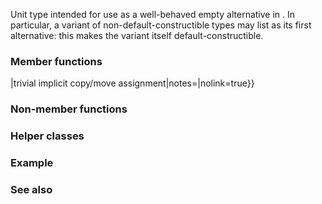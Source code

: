 {{cpp/title|monostate}}
{{cpp/utility/variant/navbar}}
{{dcl begin}}
{{dcl header|variant}}
{{dcl header|utility|notes={{mark since c++26}}}}
{{dcl|since=c++17|
struct monostate { };
}}
{{dcl end}}

Unit type intended for use as a well-behaved empty alternative in {{lc|std::variant}}. In particular, a variant of non-default-constructible types may list {{tt|std::monostate}} as its first alternative: this makes the variant itself default-constructible.

===Member functions===
{{dsc begin}}
{{dsc mem ctor|trivial implicit default/copy/move constructor|nolink=true|notes={{mark implicit}}}}
{{dsc mem dtor|trivial implicit destructor|nolink=true|notes={{mark implicit}}}}
{{dsc mem fun|operator{{=}}|trivial implicit copy/move assignment|notes={{mark implicit}}|nolink=true}}
{{dsc end}}

===Non-member functions===
{{member|1={{small|std::}}operator==, !=, &lt;, &lt;=, &gt;, &gt;=, &lt;=&gt;{{small|(std::monostate)}}|2=
{{dcl begin}}
{{dcl|since=c++17|num=1|1=
constexpr bool operator==( monostate, monostate ) noexcept { return true; }
}}
{{dcl rev multi|num=2|since1=c++17|until1=c++20|dcl1=
constexpr bool operator!=( monostate, monostate ) noexcept { return false; }
constexpr bool operator&lt; ( monostate, monostate ) noexcept { return false; }
constexpr bool operator&gt; ( monostate, monostate ) noexcept { return false; }
constexpr bool operator&lt;=( monostate, monostate ) noexcept { return true; }
constexpr bool operator&gt;=( monostate, monostate ) noexcept { return true; }
|dcl2=
constexpr std::strong_ordering operator&lt;=&gt;( monostate, monostate ) noexcept
{
    return std::strong_ordering::equal;
}
}}
{{dcl end}}

All instances of {{tt|std::monostate}} compare equal.

{{rrev|since=c++20|
{{cpp/note synthesized compare}}
}}
}}

===Helper classes===
{{member|{{small|std::}}hash{{small|&lt;std::monostate&gt;}}|2=
{{ddcl|since=c++17|
template &lt;&gt;
struct std::hash&lt;monostate&gt;;
}}
Specializes the {{lc|std::hash}} algorithm for {{tt|std::monostate}}.
}}

===Example===
{{example
|
|code=
#include &lt;cassert&gt;
#include &lt;iostream&gt;
#include &lt;variant&gt;

struct S
{
    S(int i) : i(i) {}
    int i;
};

int main()
{
    // Without the monostate type this declaration will fail.
    // This is because S is not default-constructible.
    std::variant&lt;std::monostate, S&gt; var;
    assert(var.index() == 0);

    try
    {
        std::get&lt;S&gt;(var); // throws! We need to assign a value
    }
    catch(const std::bad_variant_access&amp; e)
    {
        std::cout &lt;&lt; e.what() &lt;&lt; '\n';
    }

    var = 42;
    std::cout &lt;&lt; "std::get: " &lt;&lt; std::get&lt;S&gt;(var).i &lt;&lt; '\n'
              &lt;&lt; "std::hash: " &lt;&lt; std::hex &lt;&lt; std::showbase
              &lt;&lt; std::hash&lt;std::monostate&gt;{}(std::monostate{}) &lt;&lt; '\n';
}
|p=true
|output=
std::get: wrong index for variant
std::get: 42
std::hash: 0xffffffffffffe19f
}}

===See also===
{{dsc begin}}
{{dsc inc|cpp/utility/variant/dsc constructor}}
{{dsc end}}

{{langlinks|es|ja|ru|zh}}
